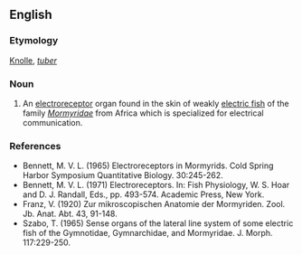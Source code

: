 ==English==

===Etymology===
{{G.}} [[Knolle]], ''[[tuber]]''

===Noun===
{{en-noun}}

# An [[electroreceptor]] organ found in the skin of weakly [[electric fish]] of the family ''[[Mormyridae]]'' from Africa which is specialized for electrical communication.

===References===
*Bennett, M. V. L. (1965) Electroreceptors in Mormyrids.  Cold Spring Harbor Symposium Quantitative Biology. 30:245-262.
*Bennett, M. V. L. (1971) Electroreceptors. In: Fish Physiology, W. S. Hoar and D. J. Randall, Eds., pp. 493-574. Academic Press, New York.
*Franz, V. (1920) Zur mikroscopischen Anatomie der Mormyriden.  Zool. Jb. Anat. Abt. 43, 91-148.
*Szabo, T. (1965) Sense organs of the lateral line system of some electric fish of the Gymnotidae, Gymnarchidae, and Mormyridae. J. Morph. 117:229-250.